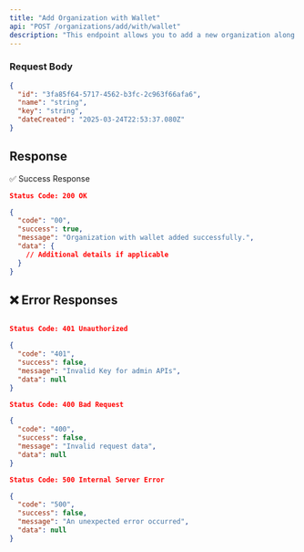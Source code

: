 ```yaml
---
title: "Add Organization with Wallet"
api: "POST /organizations/add/with/wallet"
description: "This endpoint allows you to add a new organization along with a wallet."
---
```


### **Request Body**

```json
{
  "id": "3fa85f64-5717-4562-b3fc-2c963f66afa6",
  "name": "string",
  "key": "string",
  "dateCreated": "2025-03-24T22:53:37.080Z"
}
```

## Response

✅ Success Response

```json
Status Code: 200 OK

{
  "code": "00",
  "success": true,
  "message": "Organization with wallet added successfully.",
  "data": {
    // Additional details if applicable
  }
}
```

## ❌ Error Responses

```json

Status Code: 401 Unauthorized

{
  "code": "401",
  "success": false,
  "message": "Invalid Key for admin APIs",
  "data": null
}

Status Code: 400 Bad Request

{
  "code": "400",
  "success": false,
  "message": "Invalid request data",
  "data": null
}

Status Code: 500 Internal Server Error

{
  "code": "500",
  "success": false,
  "message": "An unexpected error occurred",
  "data": null
}
